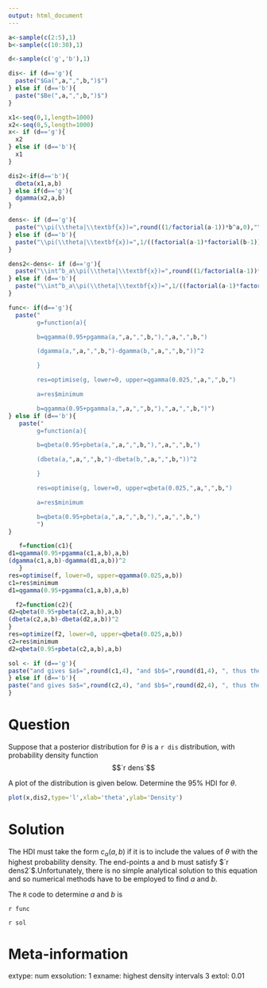 ---
output: html_document
---
```{r data generation, echo = FALSE, results = "hide"}
a<-sample(c(2:5),1)
b<-sample(c(10:30),1)

d<-sample(c('g','b'),1)

dis<- if (d=='g'){
  paste("$Ga(",a,",",b,")$")
} else if (d=='b'){
  paste("$Be(",a,",",b,")$")
}

x1<-seq(0,1,length=1000)
x2<-seq(0,5,length=1000)
x<- if (d=='g'){
  x2
} else if (d=='b'){
  x1
}

dis2<-if(d=='b'){
  dbeta(x1,a,b)
} else if(d=='g'){
  dgamma(x2,a,b)
}

dens<- if (d=='g'){
  paste("\\pi(\\theta|\\textbf{x})=",round((1/factorial(a-1))*b^a,0),"\\theta^{",a-1,"}e^{-",b,"\\theta}, \\theta > 0.")
} else if (d=='b'){
  paste("\\pi(\\theta|\\textbf{x})=",1/((factorial(a-1)*factorial(b-1))/factorial(a+b-1)),"\\theta^",a-1,"(1-\\theta)^",b-1,", 0 < \\theta < 1.")
}

dens2<-dens<- if (d=='g'){
  paste("\\int^b_a\\pi(\\theta|\\textbf{x})=",round((1/factorial(a-1))*b^a,0),"\\theta^{",a-1,"}e^{-",b,"\\theta}=1-\\alpha.")
} else if (d=='b'){
  paste("\\int^b_a\\pi(\\theta|\\textbf{x})=",1/((factorial(a-1)*factorial(b-1))/factorial(a+b-1)),"\\theta^",a-1,"(1-\\theta)^",b-1,"=1-\\alpha.")
}

func<- if(d=='g'){
  paste("
        g=function(a){ 

        b=qgamma(0.95+pgamma(a,",a,",",b,"),",a,",",b,")

        (dgamma(a,",a,",",b,")-dgamma(b,",a,",",b,"))^2

        } 

        res=optimise(g, lower=0, upper=qgamma(0.025,",a,",",b,")

        a=res$minimum

        b=qgamma(0.95+pgamma(a,",a,",",b,"),",a,",",b,")")
} else if (d=='b'){
   paste("
        g=function(a){ 

        b=qbeta(0.95+pbeta(a,",a,",",b,"),",a,",",b,")

        (dbeta(a,",a,",",b,")-dbeta(b,",a,",",b,"))^2

        }

        res=optimise(g, lower=0, upper=qbeta(0.025,",a,",",b,")

        a=res$minimum

        b=qbeta(0.95+pbeta(a,",a,",",b,"),",a,",",b,")
        ")
}

   f=function(c1){
d1=qgamma(0.95+pgamma(c1,a,b),a,b)
(dgamma(c1,a,b)-dgamma(d1,a,b))^2
   }
res=optimise(f, lower=0, upper=qgamma(0.025,a,b))
c1=res$minimum 
d1=qgamma(0.95+pgamma(c1,a,b),a,b)

  f2=function(c2){ 
d2=qbeta(0.95+pbeta(c2,a,b),a,b)
(dbeta(c2,a,b)-dbeta(d2,a,b))^2 
}
res=optimize(f2, lower=0, upper=qbeta(0.025,a,b))
c2=res$minimum 
d2=qbeta(0.95+pbeta(c2,a,b),a,b)

sol <- if (d=='g'){
paste("and gives $a$=",round(c1,4), "and $b$=",round(d1,4), ", thus the 95% HDI is (",round(c1,4),",",round(d1,4),").")
} else if (d=='b'){
paste("and gives $a$=",round(c2,4), "and $b$=",round(d2,4), ", thus the 95% HDI is (",round(c2,4),",",round(d2,4),").")
}
```

Question
========
Suppose that a posterior distribution for $\theta$ is a `r dis` distribution, with probability density function $$`r dens`$$

A plot of the distribution is given below. Determine the 95% HDI for $\theta$.

```{r density_plots, echo = FALSE, results = "hide", fig.height = 4, fig.width = 5, fig.path = "", fig.cap = ""}
plot(x,dis2,type='l',xlab='theta',ylab='Density') 
```


Solution
========
The HDI must take the form $c_{\alpha}(a,b)$ if it is to include the values of $\theta$ with the highest probability density. The end-points a and b must satisfy $`r dens2`$.Unfortunately, there is no simple analytical solution to this equation and so numerical methods have to be employed to find $a$ and $b$.

The `R` code to determine $a$ and $b$ is 

`r func`

`r sol`

Meta-information
================
extype: num
exsolution: 1
exname: highest density intervals 3
extol: 0.01